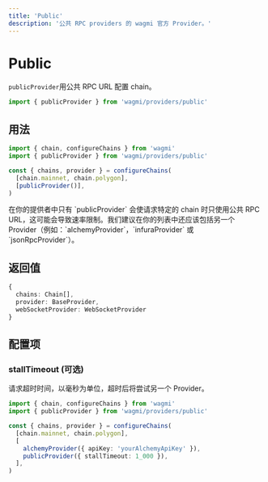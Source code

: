 ```yaml
---
title: 'Public'
description: '公共 RPC providers 的 wagmi 官方 Provider。'
---
```



# Public

`publicProvider`用公共 RPC URL 配置 chain。

```ts
import { publicProvider } from 'wagmi/providers/public'
```

## 用法

```ts
import { chain, configureChains } from 'wagmi'
import { publicProvider } from 'wagmi/providers/public'

const { chains, provider } = configureChains(
  [chain.mainnet, chain.polygon],
  [publicProvider()],
)
```

<Callout type="warning">
  在你的提供者中只有 `publicProvider` 会使请求特定的 chain 时只使用公共 RPC
  URL，这可能会导致速率限制。我们建议在你的列表中还应该包括另一个
  Provider（例如：`alchemyProvider`，`infuraProvider` 或 `jsonRpcProvider`）。
</Callout>

## 返回值

```ts
{
  chains: Chain[],
  provider: BaseProvider,
  webSocketProvider: WebSocketProvider
}
```

## 配置项

### stallTimeout (可选)

请求超时时间，以毫秒为单位，超时后将尝试另一个 Provider。

```ts {8}
import { chain, configureChains } from 'wagmi'
import { publicProvider } from 'wagmi/providers/public'

const { chains, provider } = configureChains(
  [chain.mainnet, chain.polygon],
  [
    alchemyProvider({ apiKey: 'yourAlchemyApiKey' }),
    publicProvider({ stallTimeout: 1_000 }),
  ],
)
```
